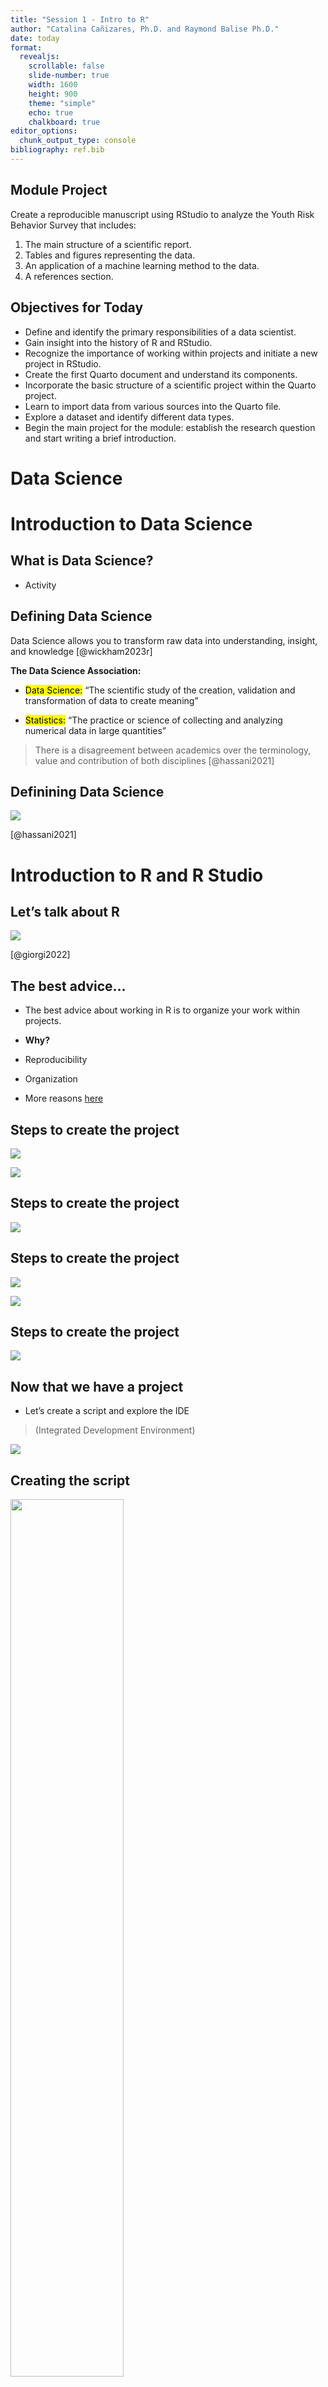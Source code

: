 ```yaml
---
title: "Session 1 - Intro to R"
author: "Catalina Cañizares, Ph.D. and Raymond Balise Ph.D."
date: today
format: 
  revealjs:
    scrollable: false
    slide-number: true
    width: 1600
    height: 900
    theme: "simple"
    echo: true
    chalkboard: true
editor_options: 
  chunk_output_type: console
bibliography: ref.bib
---
```


## Module Project 
Create a reproducible manuscript using RStudio to analyze the Youth Risk Behavior Survey that includes:  

  1. The main structure of a scientific report.
  2. Tables and figures representing the data.
  3. An application of a machine learning method to the data.
  4. A references section.

## Objectives for Today
:::{.incremental}
- Define and identify the primary responsibilities of a data scientist.
- Gain insight into the history of R and RStudio.
- Recognize the importance of working within projects and initiate a new project in RStudio.
- Create the first Quarto document and understand its components.
- Incorporate the basic structure of a scientific project within the Quarto project.
- Learn to import data from various sources into the Quarto file.
- Explore a dataset and identify different data types.
- Begin the main project for the module: establish the research question and start writing a brief introduction.
:::

# Data Science

# Introduction to Data Science

## What is Data Science?

- Activity 


## Defining Data Science 

:::{.incremental}
Data Science allows you to transform raw data into understanding, insight, and knowledge [@wickham2023r]
:::

::: {.fragment}
:::{.incremental}
**The Data Science Association:**

- <mark>Data Science:</mark> "The scientific study of the creation, validation and transformation of data to create meaning"

- <mark>Statistics:</mark> "The practice or science of collecting and analyzing numerical data in large quantities"
:::
:::
::: {.fragment}
> There is a disagreement between academics over the terminology, value and contribution of both disciplines [@hassani2021]

:::


## Definining Data Science

![](img/data_science.png){fig-align="center"}


:::footer
[@hassani2021]
:::

# Introduction to R and R Studio 

## Let's talk about R 

![](img/r_story.png){fig-align="center"}


:::footer
[@giorgi2022]
:::

## The best advice...
:::{.incremental}
- The best advice about working in R is to organize your work within projects.

- **Why?**
- Reproducibility 
- Organization
- More reasons [here](https://www.tidyverse.org/blog/2017/12/workflow-vs-script/)
:::

## Steps to create the project 

::: {.fragment}
::: {.r-stack}

![](img/1.png){.fragment fig-align="center"}

![](img/2.png){.fragment fig-align="center"}
:::
:::

## Steps to create the project 
![](img/3.png)


## Steps to create the project 

::: {.r-stack}
![](img/4.png){.fragment}

![](img/5.png){.fragment}

:::

## Steps to create the project 

![](img/6.png)


## Now that we have a project

- Let's create a script and explore the IDE

> (Integrated Development Environment)

::: {.fragment}
![](https://media.giphy.com/media/lYjA4tfvCc8UAju1Op/giphy.gif?cid=790b76114ceilsw854km4k6b0tkgvdqv0xy5sb6e5n7rratd&ep=v1_gifs_search&rid=giphy.gif&ct=g){fig-align="center"}
:::

## Creating the script

::: {.fragment}
::: {.r-stack}
![](img/8.png){.fragment fig-align="center" width="60%"}

![](img/9.png){.fragment fig-align="center" width="40%"}


![](img/10.png){.fragment fig-align="center" width="70%"}

:::
:::

## The R Studio IDE

![](img/11.png)

## Let's take a break 

![](https://media.giphy.com/media/jWcZAS6PyQyRJn634G/giphy.gif?cid=790b76113eswejr4wbrnqrxna9owuqa5ddd949pl2k0a79gu&ep=v1_gifs_search&rid=giphy.gif&ct=g){fig-align="center"}

# Quarto Files

## Inspecting the file 

![](img/Rmd_disect.png)



# YAML{background-color="black"}

# The Meta-Data Header: <mark>YAML</mark>

+ The first few lines of the document are the document header.  
+ These lines tell R crucial information about how to build your report.   
+ The entire header, and all of the document options in it, are bounded by the three horizontal dashes <mark> - - - </mark>  above and below.  

# The Meta-Data Header: <mark>YAML</mark>

::: columns
::: {.column width="50%"}

![](img/YAML.png)
:::
::: {.column width="50%"}
**Currently our header is quite basic. It includes:**

  + The title of the document; title: "Hello Quarto"
  + Who wrote it: author: "Catalina Canizares"
  + Today’s date: "2022-05-11"
  + The output type: html_document
  + Bibliography 
  + Type of citation and format
:::
:::

## Different YAML examples{.scrollable}

::: {.absolute}
![](img/word.png){.fragment}

![](img/ppt.png){.fragment}

![](img/simple_html.png){.fragment}
![](img/vitae.png){.fragment}
:::

# Code Chunks{background-color="black"}

## Anatomy of a Chunk

![](img/chunk.png)
 
## Chunk Options 
![](img/chunk_options.png)
 
 *Source:* [Code Chunks](https://rmarkdown.rstudio.com/lesson-3.html)

## More about Chunks

**Make chunks like a `pro`**  
![](img/key_board.png){.fragment}

## More about Chunks

**Name chunks like a `pro` with <mark>kebab-case</mark>**

![](img/coding_cases.png){width="50%"}

## Code chunk example

![](img/chunk_penguin.png)]


# Markup Text{background-color="black"}

## Markup Text


Now that we have a report with a header and some code, we need to explain what the code is doing and why.  

+ This is where the plain text comes in. 

+ Outside of a code chunk, type anything you want. You can even include pictures and tables.

![](img/text_penguin.png)

## Markup Text
::: columns
::: {.column width="50%"}

![](img/text_penguin.png)
:::

::: {.column width="50%"}
![](img/result_text_penguin.png)
:::
:::

## Cross-Reference 
::: columns
::: {.column width="50%"}

### Tables
![](img/tbl.png){.fragment}

:::
::: {.column width="50%"}
### Figures
![](img/fig.png){.fragment}
:::
:::
## Text Formatting

![](img/text.png)]

*Source* [Get Started with Quarto](https://rstudio-conf-2022.github.io/get-started-quarto/materials/01-intro-quarto.html#/quarto-more-internals) 

## Text Headings
![](img/headings.png)
*Source* [Get Started with Quarto](https://rstudio-conf-2022.github.io/get-started-quarto/materials/01-intro-quarto.html#/quarto-more-internals) 

## Exercise

![](img/palmer.png)

## Exercise
::: incremental
+ Let's go to the project we created 

+ Modify the YAML with your information, and name your file 

+ Check the YAML so we can see the code and the results.
:::

## Exercise
+ Create a chunk and type:

```r
#| eval: false
#| code-copy: true

install.packages("palmerpenguins")
install.packages("table1")

library(palmerpenguins)
library(table1)


```


## Exercise

**Are there differences between the penguin species regarding their flipper lengths?**


+ Create a chunk and load the palmerpenguins data 
```r
#| code-copy: true
data("penguins")
```

+ Create another chunk, name it, and explore the data for 
the flipper length for the different kind of penguins with this code: 

```r
#| eval: false
#| code-copy: true
table1(~ flipper_length_mm | species, data = penguins)
```

+ Describe what you see in the table.

## Let's visualize our findings 

+ Create another chunk, let's check 

```r
#| eval: false
#| code-copy: true

 ggplot(
  data = penguins,
  aes(x = species, y = flipper_length_mm)) +
  geom_boxplot(aes(color = species), 
               width = 0.3,
               show.legend = FALSE) +
  geom_jitter(aes(color = species),
              alpha = 0.5, 
              show.legend = FALSE, 
              position = position_jitter(
                width = 0.2, seed = 0)) +
  scale_color_manual(values = c("darkorange", "purple", "cyan4")) +
  labs(
    x = "Species",
    y = "Flipper length (mm)"
  )
```

## We are ready to Render our report

Save your report and...

![](img/knit.png)


# Look at your Console while it Renders 

![](img/console.png)

![](img/report.png)


## A little more more of that reproducible magic

```r
#| echo: false
library(palmerpenguins)
data("penguins")
```

Inside your text you can include executable code with the syntax:  

[](img/inline.png)

For example:

There are `r nrow(penguins)` rows in the `penguins` data set.

**The truth:***  
![](img/inlinepenguins.png)


## More resources

[Quarto Website](https://quarto.org/)

[R Markdown: The Definitive Guide](https://bookdown.org/yihui/rmarkdown/)

![](img/logo_quarto.jpeg)


## Let's take another break

![](https://media.giphy.com/media/RiWZUGcZPEKdQgrQ96/giphy.gif?cid=790b76113eswejr4wbrnqrxna9owuqa5ddd949pl2k0a79gu&ep=v1_gifs_search&rid=giphy.gif&ct=g)



## Summary

- Explored the foundational concepts of data science.
- Delved into the history and evolution of R.
- Learned how to create and manage projects in RStudio.
- Gained proficiency in working with Quarto files.

**Next Steps:**
- Understand how to structure and organize projects for scientific research.

## How Should We Organize Our Projects in Science?
::: {.fragment}
:::{.incremental}
::: {.columns}
::: {.column width="50%"}

- Scientific papers generally follow a consistent structure and require similar tools, especially when working with quantitative data.
- I'll share a useful trick to organize your files and start a project in alignment with the typical structure of scientific papers.

:::

::: {.column width="50%"}
::: {.fragment}

![](img/scientific_paper.png)
:::
:::
:::
:::
:::

## The `rUM` Package

:::{.incremental}
::: {.columns}
::: {.column width="50%"}
1. In your current RStudio window type in the `console: intall.packages("rUM")`
2. Go to "Session" and click "Restart R"
3. Go to File --> New Project...

:::

::: {.column width="50%"}
::: {.fragment}
![](img/rum.mov)
:::
:::
:::   
:::

## What happened?
::: {.fragment}
![](img/12.png)
:::

## Inspecting the Project 
:::{.incremental}
- `.gitignore`: We will skip this for now, but it will become important later as it helps manage what files get tracked by Git.
- `analysis`: This is the Quarto file where you will write your manuscript. It's central to our project as it integrates our analysis and reporting.
- **What do you think about the organization of the Quarto file? Does it align with what we've just learned?**
- `data` folder: Currently, this folder is empty, but it will store the dataset we will use for our analysis. Proper organization of data is crucial for reproducible research.
- Two text files, `packages.bib` and `references.bib`, which are used to hold details for your paper’s bibliography. 
- The-new-england-journal-of-medicine.csl is the citation style language (CSL) based on the New England Journal of Medicine requirements.
:::

## Let's populate our project 

1. Download to your computers the csv file than contains the data set to analyze
2. Store the data you just downloaded to the `data` folder
3. ready?

## Reading data in our quarto files

:::{.incremental}

- R can read data from a variety of formats, including:
  - Excel (e.g., CSV, XLSX, TXT)
  - SAS
  - Stata
  - SPSS
  - Other statistical packages

:::

## `rio` package A Swiss-Army Knife for Data 
<br/>

```r
#| eval: false
#| code-copy: true
install.packages("rio")
```

```r
#| code-copy: true
library(rio)
```



## Explore the data set
- Functions: glimpse, 

## Types of variables or vectors?

## Your turn! 

1. Explore the data
2. Choose the variables of interest
3. Write them in your Introduction 
4. 

## References
